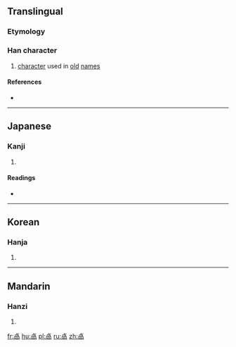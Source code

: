 ==Translingual==

===Etymology===
{{Han compound|卜|咼}}

===Han character===
{{Han char|rn=25|rad=卜|as=09|sn=11|four=|canj=XYBBR,YBBR|ids=⿱卜|⺊]][[咼]]}}

# [[character]] used in [[old]] [[name]]s

====References====
* {{Han ref|kx=0158.320|dkj=02820|dj=0362.290|hdz=10095.150|uh=5368|ud=21352}}

----

==Japanese==

===Kanji===
{{ja-kanji|grade=|rs=卜09}}

# {{defn|lang=ja|sort=卜09}}

====Readings====
* {{ja-readings|on=[[せつ]] (setsu)|kun=}}

----

==Korean==

===Hanja===
{{ko-hanja|hangeul=설|rv=seol|mr=sŏl}}

# {{defn|lang=ko|sort=卜09}}

----

==Mandarin==

===Hanzi===
{{cmn-hanzi|pin=[[xiè]] ([[xie4]])|wg=hsieh<sup>4</sup>}}

# {{defn|lang=cmn|sort=卜09}}

[[fr:卨]]
[[hu:卨]]
[[pl:卨]]
[[ru:卨]]
[[zh:卨]]